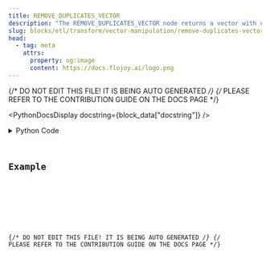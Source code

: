 ```yaml
---
title: REMOVE_DUPLICATES_VECTOR
description: "The REMOVE_DUPLICATES_VECTOR node returns a vector with only unique elements."
slug: blocks/etl/transform/vector-manipulation/remove-duplicates-vector
head:
  - tag: meta
    attrs:
      property: og:image
      content: https://docs.flojoy.ai/logo.png
---
```


{/* DO NOT EDIT THIS FILE! IT IS BEING AUTO GENERATED */}
{/* PLEASE REFER TO THE CONTRIBUTION GUIDE ON THE DOCS PAGE */}


<PythonDocsDisplay docstring={block_data["docstring"]} />
<details>
<summary>Python Code</summary>



<Code code={pythonCode} lang="py" wrap theme="dracula" />

[Find this Flojoy Block on GitHub](https://github.com/flojoy-ai/blocks/blob/main/blocks/ETL/TRANSFORM/VECTOR_MANIPULATION/REMOVE_DUPLICATES_VECTOR/REMOVE_DUPLICATES_VECTOR.py)

</details>

## Example


<GetHelpWidget />


<AppDisplay app={app} blockName="REMOVE_DUPLICATES_VECTOR" client:visible />


<Example />

{/* DO NOT EDIT THIS FILE! IT IS BEING AUTO GENERATED */}
{/* PLEASE REFER TO THE CONTRIBUTION GUIDE ON THE DOCS PAGE */}
